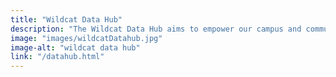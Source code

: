 ```yaml
---
title: "Wildcat Data Hub"
description: "The Wildcat Data Hub aims to empower our campus and community with data science expertise and statistical consulting, assisting people and organizations in achieving excellence in science and business."
image: "images/wildcatDatahub.jpg"
image-alt: "wildcat data hub"
link: "/datahub.html"
---
```

